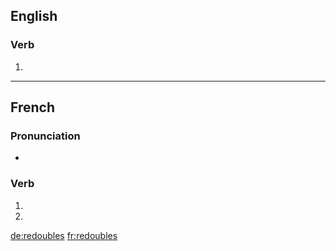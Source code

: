 {{also|redoublés}}
==English==

===Verb===
{{head|en|verb form}}

# {{en-third-person singular of|redouble}}

----

==French==

===Pronunciation===
* {{IPA|lang=fr|/ʁə.dubl/}}

===Verb===
{{fr-verb-form}}

# {{inflection of|redoubler||2|s|pres|ind|lang=fr}}
# {{inflection of|redoubler||2|s|pres|sub|lang=fr}}

[[de:redoubles]]
[[fr:redoubles]]